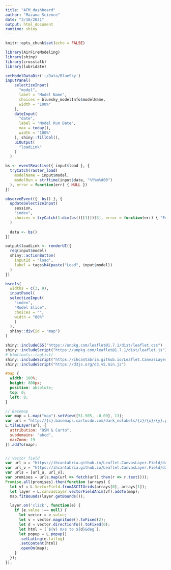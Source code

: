 ```yaml
---
title: "AFM_dashboard"
author: "Mazama Science"
date: "3/10/2021"
output: html_document
runtime: shiny
---
```


```r
knitr::opts_chunk$set(echo = FALSE)

library(AirFireModeling)
library(shiny)
library(crosstalk)
library(lubridate)
```

```r
setModelDataDir('~/Data/BlueSky')
inputPanel(
    selectizeInput(
      "model", 
      label = "Model Name",
      choices = bluesky_modelInfo$modelName, 
      width = "100%"
    ), 
    dateInput(
      "date", 
      label = "Model Run Date", 
      max = today(), 
      width = "100%"
    ), shiny::fillCol(),
    uiOutput(
      "loadLink"
    )  
  )
```

```r
bs <- eventReactive({ input$load }, {
  tryCatch(raster_load(
    modelName = input$model, 
    modelRun = strftime(input$date, "%Y%m%d00")
  ), error = function(err) { NULL })
})

observeEvent({  bs() }, {
  updateSelectizeInput(
    session,
    "index",
    choices = tryCatch(1:dim(bs()[[1]])[3], error = function(err) { "Error." })
  )
  
  data <- bs()
})

output$loadLink <- renderUI({
  req(input$model)
  shiny::actionButton(
    inputId = "load",
    label = tags$h4(paste("Load", input$model))
  )
})
```

```r
bscols(
  widths = c(3, 9),
  inputPanel(
  selectizeInput(
    "index",
    "Model Slice",
    choices = "",
    width = "80%"
    )
  ), 
  shiny::div(id = "map")
)
```

```r
shiny::includeCSS("https://unpkg.com/leaflet@1.7.1/dist/leaflet.css")
shiny::includeScript("https://unpkg.com/leaflet@1.7.1/dist/leaflet.js")
# htmltools::tagList(
shiny::includeScript("https://ihcantabria.github.io/Leaflet.CanvasLayer.Field/dist/leaflet.canvaslayer.field.js")
shiny::includeScript("https://d3js.org/d3.v5.min.js")
```

```css
#map {
  width: 100%;
  height: 800px;
  position: absolute;
  top: 0;
  left: 0;
}
```

```js
// Basemap
var map = L.map("map").setView([51.505, -0.09], 13);
var url = "http://{s}.basemaps.cartocdn.com/dark_nolabels/{z}/{x}/{y}.png";
L.tileLayer(url, {
  attribution: "OSM & Carto",
  subdomains: "abcd",
  maxZoom: 19
}).addTo(map);


// Vector field
var url_u = "https://ihcantabria.github.io/Leaflet.CanvasLayer.Field/data/Bay_U.asc";
var url_v = "https://ihcantabria.github.io/Leaflet.CanvasLayer.Field/data/Bay_V.asc";
var urls = [url_u, url_v];
var promises = urls.map(url => fetch(url).then(r => r.text()));
Promise.all(promises).then(function (arrays) {
  let vf = L.VectorField.fromASCIIGrids(arrays[0], arrays[1]);
  let layer = L.canvasLayer.vectorFieldAnim(vf).addTo(map);
  map.fitBounds(layer.getBounds());

  layer.on('click', function(e) {
    if (e.value !== null) {
      let vector = e.value;
      let v = vector.magnitude().toFixed(2);
      let d = vector.directionTo().toFixed(0);
      let html = (`${v} m/s to ${d}&deg`);
      let popup = L.popup()
      .setLatLng(e.latlng)
      .setContent(html)
      .openOn(map);
    }
  });
});

```
